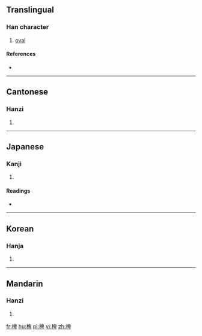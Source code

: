 ==Translingual==

===Han character===
{{Han char|rn=75|rad=木|as=08|sn=12|four=46940|canj=DHWJ|ids=⿰木卑}}

# [[oval]]

====References====
* {{Han ref|kx=0536.140|dkj=15027|dj=0924.050|hdz=21234.040|uh=6911|ud=26897|bh=D9C1|bd=55745}}

----

==Cantonese==

===Hanzi===
{{yue-hanzi|jyut=|y=bei1}}

# {{defn|lang=yue|sort=木08}}

----

==Japanese==

===Kanji===
{{ja-kanji|grade=|rs=木08}}

# {{defn|lang=ja|sort=木08}}

====Readings====
* {{ja-readings|on=[[へい]] (hei), [[ばい]] (bai)|kun=[[たる]] (taru), [[ふだ]] (fuda)}}

----

==Korean==

===Hanja===
{{ko-hanja|hangeul=비|eumhun=|rv=bi|mr=pi|y=pi}}

# {{defn|lang=ko|sort=木08}}

----

==Mandarin==

===Hanzi===
{{cmn-hanzi|pin=[[bēi]] ([[bei1]])|wg=pei<sup>1</sup>}}

# {{defn|lang=cmn|sort=木08}}

[[fr:椑]]
[[hu:椑]]
[[pl:椑]]
[[vi:椑]]
[[zh:椑]]